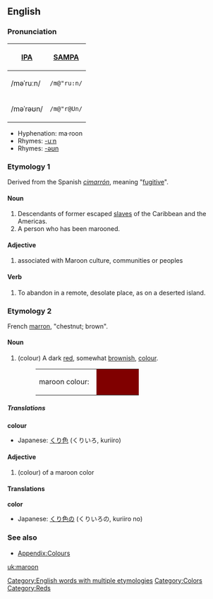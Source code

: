 ==English==

===Pronunciation===
{{rfap}}
{| border=1 cellpadding=5
! [[w:IPA|IPA]] !! [[w:SAMPA|SAMPA]]
|-
| /məˈruːn/ || <tt>/m@"ru:n/</tt>
|-
| /məˈrəʊn/ || <tt>/m@"r@Un/</tt>
|}

*Hyphenation: ma·roon
*Rhymes: [[Rhymes:English:-uːn|-uːn]]
*Rhymes: [[Rhymes:English:-əʊn|-əʊn]]

===Etymology 1===
Derived from the Spanish ''[[cimarrón]]'', meaning "[[fugitive]]". 

====Noun====
{{en-noun-reg}}

# Descendants of former escaped [[slave]]s of the Caribbean and the Americas.
# A person who has been marooned.

====Adjective====
{{en-adj-notcomp}}

# associated with Maroon culture, communities or peoples

====Verb====
{{en-infl-reg-consonant|maroon||}}

# To abandon in a remote, desolate place, as on a deserted island.

===Etymology 2===
French [[marron]], "chestnut; brown".

====Noun====
{{Wikipedia2|Maroon (color)}}
{{en-noun-reg}}

# (colour) A dark [[red]], somewhat [[brown]]ish, [[color|colour]].
#:<table><tr><td>maroon colour: &nbsp;</td><td bgcolor="#800000" width="80">&nbsp; </td></tr></table>

=====Translations=====
'''colour'''
{{top}}
*Japanese: [[くり色]]  (くりいろ, kuriiro)
{{mid}}
{{bottom}}

====Adjective====
{{en-adj-more}}

# (colour) of a maroon color

====Translations====
'''color'''
{{top}}
*Japanese: [[くり色]]の (くりいろの, kuriiro no)
{{mid}}
{{bottom}}

===See also===
*[[Wiktionary_Appendix:Colours|Appendix:Colours]]

[[Category:English words with multiple etymologies]]
[[Category:Colors]]
[[Category:Reds]]

[[uk:maroon]]